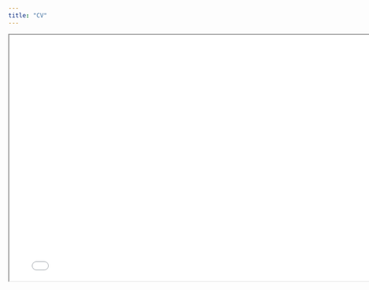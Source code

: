 ```yaml
---
title: "CV"
---
```


```{=html}
<iframe width="780" height="500" src="cv/cv_stefan_vermeent.pdf" title="CV"></iframe>
```

